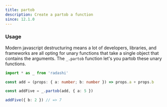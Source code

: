 ```yaml
---
title: partob
description: Create a partob a function
since: 12.1.0
---
```


### Usage

Modern javascript destructuring means a lot of developers, libraries, and frameworks are all opting for unary functions that take a single object that contains the arguments. The `_.partob` function let's you partob these unary functions.

```ts
import * as _ from 'radashi'

const add = (props: { a: number; b: number }) => props.a + props.b

const addFive = _.partob(add, { a: 5 })

addFive({ b: 2 }) // => 7
```
